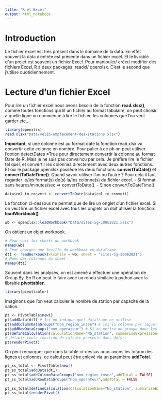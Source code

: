 ```yaml
---
title: "R et Excel"
output: html_notebook
---
```



# Introduction
Le fichier excel est très présent dans le domaine de la data. 
En effet souvent la data d'entrée est présente dans un fichier excel. Et le livrable d'un projet est souvent un fichier Excel. 
Pour manipuler/ créer/ modifier des fichiers Excel, R à deux packages: readxl/ openxlsx. C'est le second que j'utilise quotidiennement.


# Lecture d'un fichier Excel

Pour lire un fichier excel nous avons besoin de la fonction **read.xlsx()**, comme toutes fonctions qui lit un fichier au format tabulaire, on peut 
choisir à quelle ligne on commence à lire le fichier, les colonnes que l'on veut garder etc...
```r
library(openxlsx)
read.xlsx("Data/velib-emplacement-des-stations.xlsx")
```

**Important**, si une colonne est au format date la fonction read.xlsx va convertir cette colonne en nombre. Pour palier à ce pb on peut utiliser l'option  detectDates =True pour directement convertir la colonne au format Date de R. Mais je ne suis pas convaincu par cela. 
Je préfère lire le fichier tel quel, et convertir les colonnes directement avec deux autres fonctions. 
Et oui le package openxlsx possède les deux fonctions: **convertToDate()** et **convertToDateTime()**. Quand savoir utiliser l'un ou l'autre ? Pour cela il faut regarder le/les format(s) de(s) la/les colonne(s) du fichier excel.
- Si format sans heures/minutes/sec => convertToDate().
- Sinon convertToDateTime()

```r
data$col_to_convett <- convertToDate(data$col_to_convett)
```


La fonction ci-dessous ne permet que de lire un onglet d'un fichier excel. Si on veut lire un fichier excel avec tous les onglets on doit utilsier la fonction: **loadWorkbook()**.

```r
wb <- openxlsx::loadWorkbook("Data/sites-5g-30062021.xlsx")
```

On obtient un objet workbook.
```r
# Pour voir les sheets du workbook
names(wb)
# Pour charger une feuille du workbook en dataframe
dt1 <- readWorkbook(xlsxFile = wb, sheet = "sites-5g-30062021")
# Noms des colonnes du sheet
names(dt1)
```

Souvent dans les analyses, on est amené à effectuer une opération de Group By. 
En R on peut le faire avec un rendu similaire à python avec la librairie **pivottabler**.

```r
library(pivottabler)
```

Imaginons que l'on veut calculer le nombre de station par capacité de la sation.

```r
pt <- PivotTable$new()
pt$addData(dt1) # Ici on indique quel dataframe on utilise 
pt$addColumnDataGroups("nom_region_insee") # ici la colonne par laquelle on va grouper. 
pt$addRowDataGroups("nom_operateur") # Si on mettre un groupe pour les lignnes
pt$defineCalculation(calculationName="Nb_station", summariseExpression="n_distinct(id_station_anfr)") # A noter on peut #
# définir toute fonction de calcule présente dans dplyr. 
pt$renderPivot()
```

On peut remarquer que dans la table ci-dessus nous avons les totaux des lignes et colonnes, ce calcul peut être enlevé via un paramètre **addTotal**.

```r
pt_ss_total <- PivotTable$new()
pt_ss_total$addData(dt1)
pt_ss_total$addColumnDataGroups("nom_region_insee",addTotal = FALSE)
pt_ss_total$addRowDataGroups("nom_operateur",addTotal = FALSE
                  )
pt_ss_total$defineCalculation(calculationName="Nb_station", summariseExpression="n_distinct(id_station_anfr)")
pt_ss_total$renderPivot()
```


